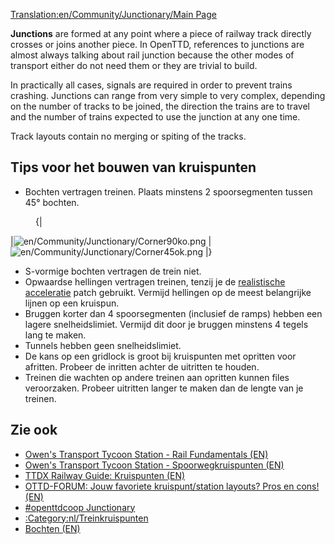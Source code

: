 [[Translation:en/Community/Junctionary/Main Page]]
{{nl/Vertaling|en/Community/Junctionary/Main Page|0}}
{{en/Expand}}
{{nl/Community/Junctionary/Kruispuntenmenu}}{{nl/Manual/Inhoudsopgave}}

'''Junctions''' are formed at any point where a piece of railway track directly crosses or joins another piece.  In OpenTTD, references to junctions are almost always talking about rail junction because the other modes of transport either do not need them or they are trivial to build.

In practically all cases, signals are required in order to prevent trains crashing.  Junctions can range from very simple to very complex, depending on the number of tracks to be joined, the direction the trains are to travel and the number of trains expected to use the junction at any one time.

Track layouts contain no merging or spiting of the tracks.

== Tips voor het bouwen van kruispunten ==

* Bochten vertragen treinen. Plaats minstens 2 spoorsegmenten tussen 45&deg; bochten.
:{|
|[[File:en/Community/Junctionary/Corner90ko.png]]
|[[File:en/Community/Junctionary/Corner45ok.png]]
|}
* S-vormige bochten vertragen de trein niet.
* Opwaardse hellingen vertragen treinen, tenzij je de [[en/Archive/Manual/Settings/Realistic acceleration|realistische acceleratie]] patch gebruikt.  Vermijd hellingen op de meest belangrijke lijnen op een kruispun.
* Bruggen korter dan 4 spoorsegmenten (inclusief de ramps) hebben een lagere snelheidslimiet. Vermijd dit door je bruggen minstens 4 tegels lang te maken.
* Tunnels hebben geen snelheidslimiet.
* De kans op een gridlock is groot bij kruispunten met opritten voor afritten. Probeer de inritten achter de uitritten te houden.
* Treinen die wachten op andere treinen aan opritten kunnen files veroorzaken. Probeer uitritten langer te maken dan de lengte van je treinen.

==Zie ook==
* [http://www.transporttycoon.net/rail Owen's Transport Tycoon Station - Rail Fundamentals (EN)]
* [http://www.transporttycoon.net/junctions Owen's Transport Tycoon Station - Spoorwegkruispunten (EN)]
* [http://uwe.s2000.ws/ttdx/network/junctions.php?lang=en TTDX Railway Guide: Kruispunten (EN)]
* [http://www.tt-forums.net/viewtopic.php?p=251709#251709 OTTD-FORUM: Jouw favoriete kruispunt/station layouts? Pros en cons! (EN)]
* [http://wiki.openttdcoop.org/Junctionary #openttdcoop Junctionary]
* [[:Category:nl/Treinkruispunten]]
* [[en/Community/Corners|Bochten (EN)]]